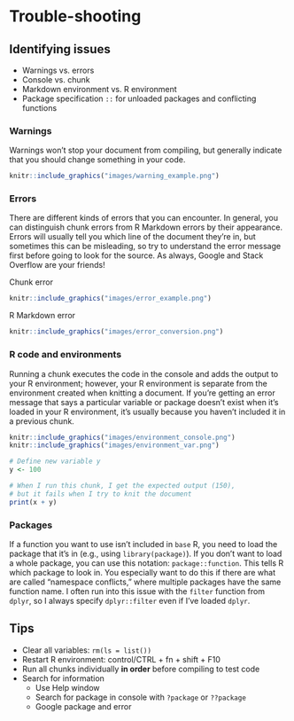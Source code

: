 # Trouble-shooting {#trouble}

## Identifying issues

- Warnings vs. errors
- Console vs. chunk
- Markdown environment vs. R environment
- Package specification `::` for unloaded packages and conflicting functions

### Warnings

Warnings won't stop your document from compiling, but generally indicate that you should change something in your code.

```r
knitr::include_graphics("images/warning_example.png")
```

### Errors

There are different kinds of errors that you can encounter. In general, you can distinguish chunk errors from R Markdown errors by their appearance. Errors will usually tell you which line of the document they're in, but sometimes this can be misleading, so try to understand the error message first before going to look for the source. As always, Google and Stack Overflow are your friends!

Chunk error 

```r
knitr::include_graphics("images/error_example.png")
```

R Markdown error

```r
knitr::include_graphics("images/error_conversion.png")
```

### R code and environments

Running a chunk executes the code in the console and adds the output to your R environment; however, your R environment is separate from the environment created when knitting a document. If you're getting an error message that says a particular variable or package doesn't exist when it's loaded in your R environment, it's usually because you haven't included it in a previous chunk.

```r
knitr::include_graphics("images/environment_console.png")
knitr::include_graphics("images/environment_var.png")
```

```r
# Define new variable y
y <- 100

# When I run this chunk, I get the expected output (150),
# but it fails when I try to knit the document
print(x + y)
```

### Packages

If a function you want to use isn't included in `base` R, you need to load the package that it's in (e.g., using `library(package)`). If you don't want to load a whole package, you can use this notation: `package::function`. This tells R which package to look in. You especially want to do this if there are what are called "namespace conflicts," where multiple packages have the same function name. I often run into this issue with the `filter` function from `dplyr`, so I always specify `dplyr::filter` even if I've loaded `dplyr`.

## Tips

- Clear all variables: `rm(ls = list())`
- Restart R environment: control/CTRL + fn + shift + F10
- Run all chunks individually **in order** before compiling to test code
- Search for information
  - Use Help window
  - Search for package in console with `?package` or `??package`
  - Google package and error